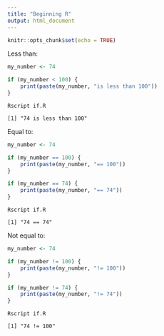 ```yaml
---
title: "Beginning R"
output: html_document
---
```


```r
knitr::opts_chunk$set(echo = TRUE)
```

Less than:

```R
my_number <- 74

if (my_number < 100) {
    print(paste(my_number, "is less than 100"))
}
```

```
Rscript if.R

[1] "74 is less than 100"
```

Equal to:

```R
my_number <- 74

if (my_number == 100) {
    print(paste(my_number, "== 100"))
}

if (my_number == 74) {
    print(paste(my_number, "== 74"))
}
```

```
Rscript if.R

[1] "74 == 74"
```

Not equal to:

```R
my_number <- 74

if (my_number != 100) {
    print(paste(my_number, "!= 100"))
}

if (my_number != 74) {
    print(paste(my_number, "!= 74"))
}
```

```
Rscript if.R

[1] "74 != 100"
```


